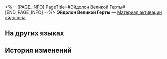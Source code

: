 <%-- [PAGE_INFO]
PageTitle=#Эйдолон Великой Герты#
[END_PAGE_INFO] --%>
{{Предмет Инфобокс
|id          = 11401
|Изображение = Предмет Эйдолон Великой Герты.png
|Тип         = Материал активации эйдолона
|Инвентарь   = 
|Редкость    = 5
|Эффект      = 
|Описание    = Материал для повышения уровня Эйдолона Великой Герты.
}}
'''Эйдолон Великой Герты''' — [[Материал активации эйдолона]].

==На других языках==
{{На других языках
|en   = "The Herta"'s Eidolon
|zhs  = 【大黑塔】的星魂
|zht  = 【大黑塔】的星魂
|ja   = 「マダム・ヘルタ」の星魂
|ko   = [더 헤르타]의 성혼
|es   = Eidolon de la Sra. Herta
|fr   = Eidolon de la Grande Herta
|ru   = Эйдолон Великой Герты
|th   = Eidolon ของท่าน Herta
|vi   = Tinh Hồn Đại Herta
|de   = Eidolon der Großen Herta
|id   = "The Herta"'s Eidolon
|pt   = Eidolon de "A Herta"
}}

==История изменений==
{{История изменений|3.5}}